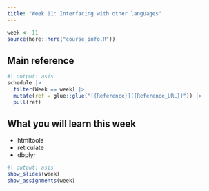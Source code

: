 ```yaml
---
title: "Week 11: Interfacing with other languages"
---
```


```r
week <- 11
source(here::here("course_info.R"))
```

## Main reference

```r
#| output: asis
schedule |>
  filter(Week == week) |>
  mutate(ref = glue::glue("[{Reference}]({Reference_URL})")) |>
  pull(ref)
```

## What you will learn this week

* htmltools
* reticulate
* dbplyr

```r
#| output: asis
show_slides(week)
show_assignments(week)
```
